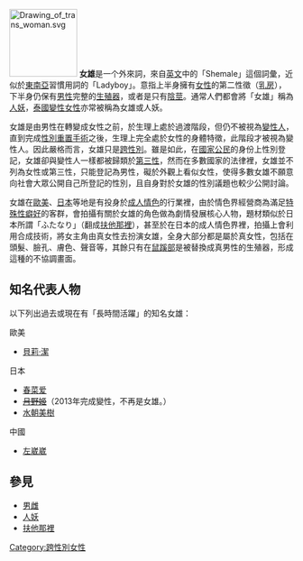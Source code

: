 {{Not|人妖}}[[File:Drawing_of_trans_woman.svg|120px]]
'''女雄'''是一个外來詞，來自[[英文|英文]]中的「Shemale」這個詞彙，近似於[[東南亞|東南亞]]習慣用詞的「Ladyboy」。意指上半身擁有[[女性|女性]]的第二性徵（[[乳房|乳房]]），下半身仍保有[[男性|男性]]完整的[[男性生殖器|生殖器]]，或者是只有[[陰莖|陰莖]]。通常人們都會將「女雄」稱為[[人妖|人妖]]，[[泰國變性女性|泰國變性女性]]亦常被稱為女雄或人妖。

女雄是由男性在轉變成女性之前，於生理上處於過渡階段，但仍不被視為[[變性人|變性人]]，直到完成[[性別重置手術|性別重置手術]]之後，生理上完全處於女性的身體特徵，此階段才被視為變性人。因此嚴格而言，女雄只是[[跨性別|跨性別]]。雖是如此，在[[國家|國家]][[公民|公民]]的身份上性別登記，女雄卻與變性人一樣都被歸類於[[第三性|第三性]]，然而在多數國家的法律裡，女雄並不列為女性或第三性，只能登記為男性，礙於外觀上看似女性，使得多數女雄不願意向社會大眾公開自己所登記的性別，且自身對於女雄的性別議題也較少公開討論。

女雄在[[歐美|歐美]]、[[日本|日本]]等地是有投身於[[成人情色|成人情色]]的行業裡，由於情色界經營商為滿足[[性偏離|特殊性癖好]]的客群，會拍攝有關於女雄的角色做為劇情發展核心人物，題材類似於日本所謂「ふたなり」（翻成[[扶他那裡|扶他那裡]]），甚至於在日本的成人情色界裡，拍攝上會利用合成技術，將女主角由真女性去扮演女雄，全身大部分都是屬於真女性，包括在頭髮、臉孔、膚色、聲音等，其餘只有在[[鼠蹊部|鼠蹊部]]是被替換成真男性的生殖器，形成這種的不協調畫面。

== 知名代表人物 ==
以下列出過去或現在有「長時間活躍」的知名女雄：

;歐美
* [[貝莉·潔|貝莉·潔]]

;日本
* [[春菜爱|春菜爱]]
* <del>[[月野姬|月野姬]]</del>（2013年完成變性，不再是女雄。）
* [[水朝美樹|水朝美樹]]

;中國
* [[左崴崴|左崴崴]]

== 參見 ==
* [[男雌|男雌]]
* [[人妖|人妖]]
* [[扶他那裡|扶他那裡]]

{{性別和性身份}}

[[Category:跨性別女性|Category:跨性別女性]]